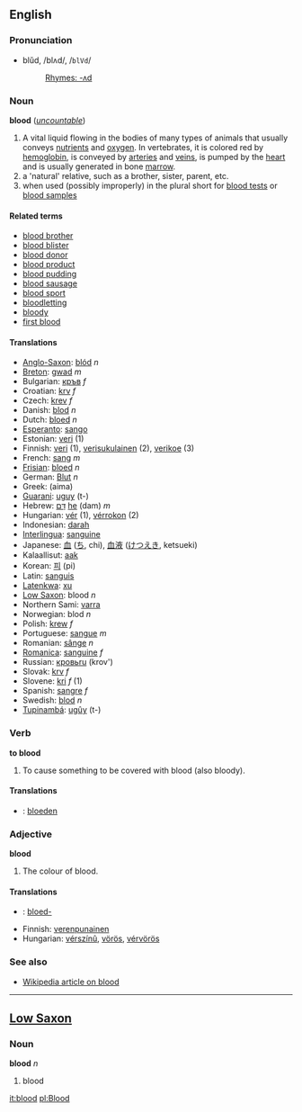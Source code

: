 ==English==
===Pronunciation===
*blŭd, /blʌd/, /<tt>blVd</tt>/
*:[[Rhymes:English:-ʌd|Rhymes: -ʌd]]

=== Noun ===
'''blood''' (''[[uncountable]]'')

# A vital liquid flowing in the bodies of many types of animals that usually conveys [[nutrient]]s and [[oxygen]].  In vertebrates, it is colored red by [[hemoglobin]], is conveyed by [[artery|arteries]] and [[vein]]s, is pumped by the [[heart]] and is usually generated in bone [[marrow]].
# a 'natural' relative, such as a brother, sister, parent, etc.  
# when used (possibly improperly) in the plural short for [[blood test]]s or [[blood sample]]s

====Related terms====
*[[blood brother]]
*[[blood blister]]
*[[blood donor]]
*[[blood product]]
*[[blood pudding]]
*[[blood sausage]]
*[[blood sport]]
*[[bloodletting]]
*[[bloody]]
*[[first blood]]

==== Translations ====
*[[Anglo-Saxon]]: [[blód]] ''n''
*[[Breton]]: [[gwad]] ''m''
*Bulgarian: [[кръв]] ''f''
*Croatian: [[krv]] ''f''
*Czech: [[krev]] ''f''
*Danish: [[blod]] ''n''
*Dutch: [[bloed]] ''n''
*[[Esperanto]]: [[sango]]
*Estonian: [[veri#Estonian|veri]] (1)
*Finnish: [[veri#Finnish|veri]] (1), [[verisukulainen]] (2), [[verikoe]] (3)
*French: [[sang]] ''m''
*[[Frisian]]: [[bloed]] ''n''
*German: [[Blut]] ''n''
*Greek: (aima)
*[[Guarani]]: [[uguy]] (t-)
*Hebrew: [[דם|דָּם]] [[:he:דם|he]] (dam) ''m''
*Hungarian: [[vér]] (1), [[vérrokon]] (2)
*Indonesian: [[darah]]
*[[Interlingua]]: [[sanguine]]
*Japanese: [[血]] ([[ち]], chi), [[血液]] ([[けつえき]], ketsueki)
*Kalaallisut: [[aak]]
*Korean: [[피]] (pi)
*Latin: [[sanguis]]
*[[Latenkwa]]: [[xu]]
*[[Low Saxon]]: blood ''n''
*Northern Sami: [[varra]]
*Norwegian: blod ''n''
*Polish: [[krew]] ''f''
*Portuguese: [[sangue]] ''m''
*Romanian: [[sânge]] ''n''
*[[Romanica]]: [[sanguine]] ''f''
*Russian: [[кровь]][[:ru:кровь|ru]] (krov')
*Slovak: [[krv]] ''f''
*Slovene: [[kri]] ''f'' (1)
*Spanish: [[sangre]] ''f''
*Swedish: [[blod]] ''n''
*[[Tupinambá]]: [[ugûy]] (t-)

===Verb===
'''to blood'''

#To cause something to be covered with blood (also bloody).

====Translations====
*{{nl}}: [[bloeden]]

===Adjective===
'''blood'''

#The colour of blood. 

====Translations====
*{{nl}}: [[bloed-]]
*Finnish: [[verenpunainen]]
*Hungarian: [[vérszínû]], [[vörös]], [[vérvörös]]

===See also===
*[[w:blood|Wikipedia article on blood]]

----

==[[Low Saxon]]==
===Noun===
'''blood''' ''n''

#blood

[[it:blood]]
[[pl:Blood]]